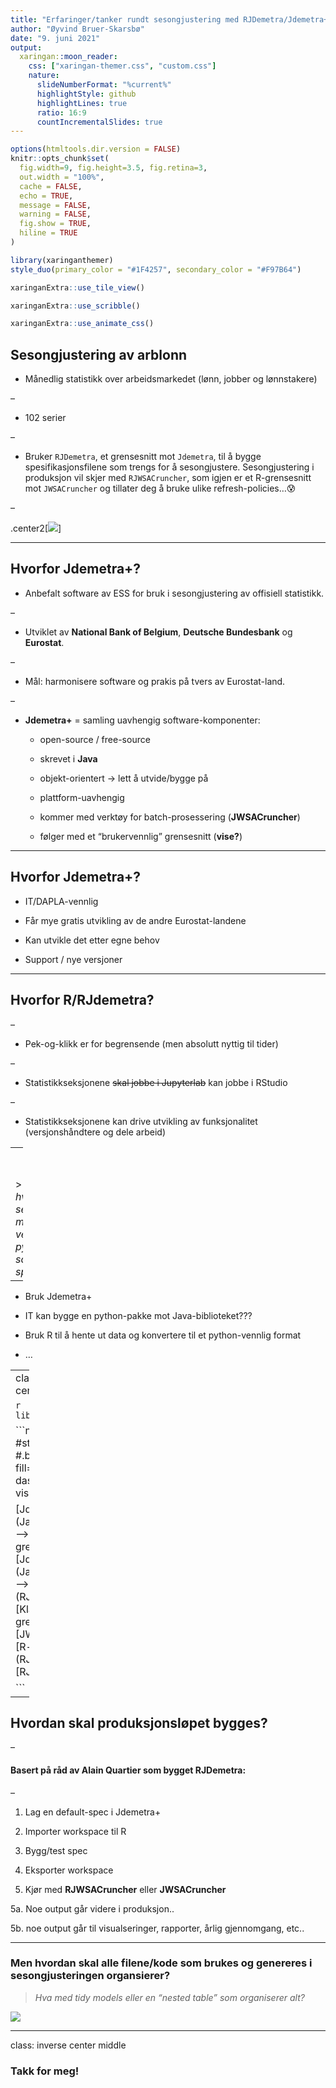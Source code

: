 ```yaml
---
title: "Erfaringer/tanker rundt sesongjustering med RJDemetra/Jdemetra+"
author: "Øyvind Bruer-Skarsbø"
date: "9. juni 2021"
output:
  xaringan::moon_reader:
    css: ["xaringan-themer.css", "custom.css"]
    nature:
      slideNumberFormat: "%current%"
      highlightStyle: github
      highlightLines: true
      ratio: 16:9
      countIncrementalSlides: true
---
```


```r
options(htmltools.dir.version = FALSE)
knitr::opts_chunk$set(
  fig.width=9, fig.height=3.5, fig.retina=3,
  out.width = "100%",
  cache = FALSE,
  echo = TRUE,
  message = FALSE, 
  warning = FALSE,
  fig.show = TRUE,
  hiline = TRUE
)
```

```r
library(xaringanthemer)
style_duo(primary_color = "#1F4257", secondary_color = "#F97B64")

```

```r
xaringanExtra::use_tile_view()
```

```r
xaringanExtra::use_scribble()
```

```r
xaringanExtra::use_animate_css()
```

## Sesongjustering av arblonn

- Månedlig statistikk over arbeidsmarkedet (lønn, jobber og lønnstakere)

--

- 102 serier

--


- Bruker `RJDemetra`, et grensesnitt mot `Jdemetra`, til å bygge spesifikasjonsfilene som trengs for å sesongjustere. Sesongjustering i produksjon vil skjer med `RJWSACruncher`, som igjen er et R-grensesnitt mot `JWSACruncher` og tillater deg å bruke ulike refresh-policies...😰  

--


.center2[![](https://media.giphy.com/media/10o3Um2U3wa4DK/giphy.gif)] 


---

## Hvorfor Jdemetra+?


- Anbefalt software av ESS for bruk i sesongjustering av offisiell statistikk.

--

- Utviklet av **National Bank of Belgium**, **Deutsche Bundesbank** og **Eurostat**.


--

- Mål: harmonisere software og prakis på tvers av Eurostat-land.


--

  
- **Jdemetra+** = samling uavhengig software-komponenter: 

  - open-source / free-source 
  
  - skrevet i **Java**
  
  - objekt-orientert -> lett å utvide/bygge på
  
  - plattform-uavhengig
  
  - kommer med verktøy for batch-prosessering (**JWSACruncher**)
  
  - følger med et "brukervennlig" grensesnitt (**vise?**)
  
---

## Hvorfor Jdemetra+?

  
- IT/DAPLA-vennlig

- Får mye gratis utvikling av de andre Eurostat-landene

- Kan utvikle det etter egne behov 

- Support / nye versjoner
  

---

## Hvorfor R/RJdemetra?

--

- Pek-og-klikk er for begrensende (men absolutt nyttig til tider)

--

- Statistikkseksjonene ~~skal jobbe i Jupyterlab~~ kan jobbe i RStudio 

--

- Statistikkseksjonene kan drive utvikling av funksjonalitet (versjonshåndtere og dele arbeid)

--
<br>
<br>

> *Hva hvis seksjonen min velger python som språk?*

--


- Bruk Jdemetra+

- IT kan bygge en python-pakke mot Java-biblioteket???

- Bruk R til å hente ut data og konvertere til et python-vennlig format

- ...

  




---
class: inverse center middle

```r
library(nomnoml)
```

```nomnoml
#stroke: #1F4257
#.box: fill=#F97B64 dashed visual=ellipse

[Jdemetra+
   (Java-bibliotek)] -->[Klassisk grensesnitt]
[Jdemetra+
    (Java-bibliotek)] -->[R-grensesnitt (RJDemetra)]
[Klassisk grensesnitt] -->[JWSACruncher]
[R-grensesnitt (RJDemetra)] -->[RJWSACruncher]

```


---

## Hvordan skal produksjonsløpet bygges?

--

#### Basert på råd av **Alain Quartier** som bygget RJDemetra:

--


1. Lag en default-spec i Jdemetra+

2. Importer workspace til R

3. Bygg/test spec

3. Eksporter workspace

4. Kjør med **RJWSACruncher** eller **JWSACruncher**

5a. Noe output går videre i produksjon.. 

5b. noe output går til visualseringer, rapporter, årlig gjennomgang, etc..

---

### Men hvordan skal alle filene/kode som brukes og genereres i sesongjusteringen organsierer? 

> *Hva med tidy models eller en "nested table" som organiserer alt?* 

![](https://media.giphy.com/media/RjpE964WUAE5a/giphy.gif)


---
class: inverse center middle

### Takk for meg!





 




